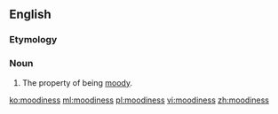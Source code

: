 ==English==
===Etymology===
{{suffix|moody|ness}}

===Noun===
{{en-noun|-|es}}

#The property of being [[moody]].

[[ko:moodiness]]
[[ml:moodiness]]
[[pl:moodiness]]
[[vi:moodiness]]
[[zh:moodiness]]